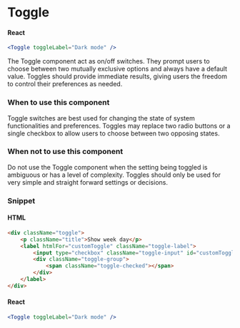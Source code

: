 
<Meta title="Components/Interactions/Toggle" component={Toggle} />

# Toggle

<Toggle toggleLabel="Dark mode" />

#### React
```jsx
<Toggle toggleLabel="Dark mode" />
```

The Toggle component act as on/off switches. They prompt users to choose between two mutually exclusive options and always have a default value. Toggles should provide immediate results, giving users the freedom to control their preferences as needed.

### When to use this component

Toggle switches are best used for changing the state of system functionalities and preferences. Toggles may replace two radio buttons or a single checkbox to allow users to choose between two opposing states.

### When not to use this component

Do not use the Toggle component when the setting being toggled is ambiguous or has a level of complexity. Toggles should only be used for very simple and straight forward settings or decisions.

### Snippet

<Toggle toggleLabel="Show week day" />

#### HTML
```html
<div className="toggle">
    <p className="title">Show week day</p>
    <label htmlFor="customToggle" className="toggle-label">
        <input type="checkbox" className="toggle-input" id="customToggle" hidden />
        <div className="toggle-group">
            <span className="toggle-checked"></span>
        </div>
    </label>
</div>
```

#### React
```jsx
<Toggle toggleLabel="Dark mode" />
```